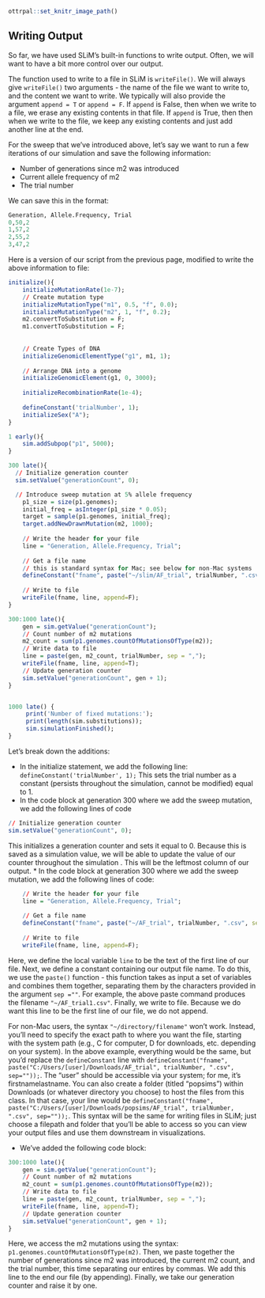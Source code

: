 ```r
ottrpal::set_knitr_image_path()
``` 

## Writing Output 

So far, we have used SLiM's built-in functions to write output. Often, we will want to have a bit more control over our output.

The function used to write to a file in SLiM is `writeFile()`. We will always give `writeFile()` two arguments - the name of the file we want to write to, and the content we want to write. We typically will also provide the argument `append = T` or `append = F`. If `append` is False, then when we write to a file, we erase any existing contents in that file. If `append` is True, then then when we write to the file, we keep any existing contents and just add another line at the end.  

For the sweep that we've introduced above, let's say we want to run a few iterations of our simulation and save the following information: 

* Number of generations since m2 was introduced
* Current allele frequency of m2
* The trial number 

We can save this in the format: 
```r
Generation, Allele.Frequency, Trial
0,50,2
1,57,2
2,55,2
3,47,2
```

Here is a version of our script from the previous page, modified to write the above information to file: 

```r
initialize(){
	initializeMutationRate(1e-7);
	// Create mutation type
	initializeMutationType("m1", 0.5, "f", 0.0);
	initializeMutationType("m2", 1, "f", 0.2);
	m2.convertToSubstitution = F;
	m1.convertToSubstitution = F;
	
	
	// Create Types of DNA 
	initializeGenomicElementType("g1", m1, 1);   
	
	// Arrange DNA into a genome
	initializeGenomicElement(g1, 0, 3000);
	
	initializeRecombinationRate(1e-4);
	
	defineConstant('trialNumber', 1);
	initializeSex("A");
}

1 early(){
	sim.addSubpop("p1", 5000);
}

300 late(){
  // Initialize generation counter
  sim.setValue("generationCount", 0);

  // Introduce sweep mutation at 5% allele frequency 
	p1_size = size(p1.genomes);
	initial_freq = asInteger(p1_size * 0.05);
	target = sample(p1.genomes, initial_freq);
	target.addNewDrawnMutation(m2, 1000); 	
	
	// Write the header for your file
	line = "Generation, Allele.Frequency, Trial";
	
	// Get a file name
	// this is standard syntax for Mac; see below for non-Mac systems
	defineConstant("fname", paste("~/slim/AF_trial", trialNumber, ".csv", sep =""));
	
	// Write to file
	writeFile(fname, line, append=F); 
}

300:1000 late(){
	gen = sim.getValue("generationCount");
	// Count number of m2 mutations
	m2_count = sum(p1.genomes.countOfMutationsOfType(m2));
	// Write data to file
	line = paste(gen, m2_count, trialNumber, sep = ",");
	writeFile(fname, line, append=T);
	// Update generation counter
	sim.setValue("generationCount", gen + 1);
}


1000 late() { 
 	 print('Number of fixed mutations:');
 	 print(length(sim.substitutions));
 	 sim.simulationFinished();
}
```

Let's break down the additions: 

* In the initialize statement, we add the following line: `defineConstant('trialNumber', 1);` This sets the trial number as a constant (persists throughout the simulation, cannot be modified) equal to 1. 
* In the code block at generation 300 where we add the sweep mutation, we add the following lines of code

```r
// Initialize generation counter
sim.setValue("generationCount", 0);
```

This initializes a generation counter and sets it equal to 0. Because this is saved as a simulation value, we will be able to update the value of our counter throughout the simulation . This will be the leftmost column of our output. 
* In the code block at generation 300 where we add the sweep mutation, we add the following lines of code: 

```r
	// Write the header for your file
	line = "Generation, Allele.Frequency, Trial";
	
	// Get a file name
	defineConstant("fname", paste("~/AF_trial", trialNumber, ".csv", sep =""));
	
	// Write to file
	writeFile(fname, line, append=F); 
```

Here, we define the local variable `line` to be the text of the first line of our file. Next, we define a constant containing our output file name. To do this, we use the `paste()` function - this function takes as input a set of variables and combines them together, separating them by the characters provided in the argument `sep =""`. For example, the above paste command produces the filename `"~/AF_trial1.csv"`. Finally, we write to file. Because we do want this line to be the first line of our file, we do not append. 

For non-Mac users, the syntax `"~/directory/filename"` won't work. Instead, you'll need to specify the exact path to where you want the file, starting with the system path (e.g., C for computer, D for downloads, etc. depending on your system). In the above example, everything would be the same, but you'd replace the `defineConstant` line with `defineConstant("fname", paste("C:/Users/[user]/Downloads/AF_trial", trialNumber, ".csv", sep=""));`. The "user" should be accessible via your system; for me, it's firstnamelastname. You can also create a folder (titled "popsims") within Downloads (or whatever directory you choose) to host the files from this class. In that case, your line would be `defineConstant("fname", paste("C:/Users/[user]/Downloads/popsims/AF_trial", trialNumber, ".csv", sep=""));`. This syntax will be the same for writing files in SLiM; just choose a filepath and folder that you'll be able to access so you can view your output files and use them downstream in visualizations. 

* We've added the following code block:
```r
300:1000 late(){
	gen = sim.getValue("generationCount");
	// Count number of m2 mutations
	m2_count = sum(p1.genomes.countOfMutationsOfType(m2));
	// Write data to file
	line = paste(gen, m2_count, trialNumber, sep = ",");
	writeFile(fname, line, append=T);
	// Update generation counter
	sim.setValue("generationCount", gen + 1);
}
```

Here, we access the m2 mutations using the syntax: `p1.genomes.countOfMutationsOfType(m2)`. Then, we paste together the number of generations since m2 was introduced, the current m2 count, and the trial number, this time separating our entires by commas. We add this line to the end our file (by appending). Finally, we take our generation counter and raise it by one. 

























